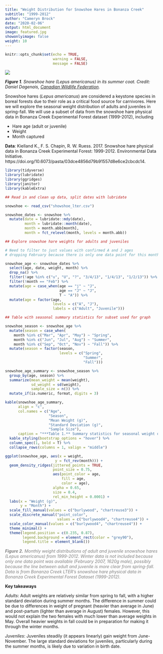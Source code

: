 ```yaml
---
title: "Weight Distribution for Snowshoe Hares in Bonanza Creek"
subtitle: "1999-2012"
author: "Cameryn Brock"
date: "2020-02-06"
output: html_document
image: featured.jpg
showonlyimage: false
weight: 10
---
```


```r
knitr::opts_chunk$set(echo = TRUE,
                      warning = FALSE,
                      message = FALSE)
```

![](featured.jpg)

***Figure 1**. Snowshoe hare (Lepus americanus) in its summer coat. Credit: Daniel Dagenais, [Canadian Wildlife Federation](http://www.hww.ca/en/wildlife/mammals/snowshoe-hare.html).*

Snowshoe hares (*Lepus americanus*) are considered a keystone species in boreal forests due to their role as  a critical food source for carnivores. Here we will explore the seasonal weight distribution of adults and juveniles in spring-fall. We will use a subset of data from the snowshoe hare physical data in Bonanza Creek Experimental Forest dataset (1999-2012), including

- Hare age (adult or juvenile)
- Weight
- Month captured

**Data**: Kielland K., F. S. Chapin, R. W. Ruess. 2017. Snowshoe hare physical data in Bonanza Creek Experimental Forest: 1999-2012. Environmental Data Initiative. https://doi.org/10.6073/pasta/03dce4856d79b91557d8e6ce2cbcdc14.


```r

library(tidyverse) 
library(lubridate)
library(ggridges)
library(janitor)
library(kableExtra)

```

```r

## Read in and clean up data, split dates with lubridate

snowshoe <- read_csv("showshoe_lter.csv") 

snowshoe_dates <- snowshoe %>% 
  mutate(date = lubridate::mdy(date),
         month = lubridate::month(date),
         month = month.abb[month],
         month = fct_relevel(month, levels = month.abb))

```

```r

## Explore snowshoe hare weights for adults and juveniles

# Need to filter to just values with confirmed A and J ages
# dropping February because there is only one data point for this month

snowshoe_age <- snowshoe_dates %>% 
  select(age, date, weight, month) %>% 
  drop_na() %>% 
  filter(!age %in% c("u", "U", "?", "3/4/13", "1/4/13", "1/2/13")) %>% 
  filter(!month == "Feb") %>% 
  mutate(age = case_when(age == "j" ~ "J",
                         age == "J" ~ "J",
                         T ~ "A")) %>% 
  mutate(age = factor(age,
                      levels = c("A", "J"),
                      labels = c("Adult", "Juvenile")))

```

```r

## Table with seasonal summary statistics for subset used for graph

snowshoe_season <- snowshoe_age %>% 
  mutate(season = case_when(
    month %in% c("Mar", "Apr", "May") ~ "Spring",
    month %in% c("Jun", "Jul", "Aug") ~ "Summer",
    month %in% c("Sep", "Oct", "Nov") ~ "Fall")) %>% 
  mutate(season = factor(season,
                         levels = c("Spring",
                                    "Summer",
                                    "Fall")))

snowshoe_age_summary <- snowshoe_season %>% 
  group_by(age, season) %>% 
  summarize(mean_weight = mean(weight),
            sd_weight = sd(weight),
            sample_size = n()) %>% 
  mutate_if(is.numeric, format, digits = 3)

kable(snowshoe_age_summary,
      align = "c",
      col.names = c("Age",
                    "Season",
                    "Mean Weight (g)",
                    "Standard Deviation (g)",
                    "Sample Size"),
      caption = "***Table 1.** Summary statistics for seasonal weight data for juvenile and adult snowshoe hares (Lepus americanus) from 1999-2012. Spring is March, April, and May; Summer is June, July, and August; and Fall is September, October, and November. Winter data is not included because only one data point was available (February 2007, 1620g male), possibly because the line between adult and juvenile is more clear from spring-fall. Data is from Bonanza Creek LTER's snowshoe hare physical data in Bonanza Creek Experimental Forest Dataset (1999-2012).*") %>% 
  kable_styling(bootstrap_options = "hover") %>% 
  column_spec(1, bold = T) %>% 
  collapse_rows(columns = 1, valign = "middle")

```


```r

ggplot(snowshoe_age, aes(x = weight,
                       y = fct_rev(month))) + 
  geom_density_ridges(jittered_points = TRUE,
                      point_size = 0.75,
                      aes(point_color = age,
                          fill = age,
                          color = age),
                      alpha = 0.65,
                      size = 0.4,
                      rel_min_height = 0.0001) +
  labs(x = "Weight (g)",
       y = "Month") +
  scale_fill_manual(values = c("burlywood", "chartreuse3")) +
  scale_discrete_manual("point_color", 
                        values = c("burlywood4", "chartreuse4")) +
  scale_color_manual(values = c("burlywood4", "chartreuse4")) +
  theme_minimal() +
  theme(legend.position = c(0.235, 0.87),
        legend.background = element_rect(color = "grey90"),
        legend.title = element_blank())

```

<span style="color: grey;">
***Figure 2.** Monthly weight distributions of adult and juvenile snowshoe hares (Lepus americanus) from 1999-2012. Winter data is not included because only one data point was available (February 2007, 1620g male), possibly because the line between adult and juvenile is more clear from spring-fall. Data is from Bonanza Creek LTER's snowshoe hare physical data in Bonanza Creek Experimental Forest Dataset (1999-2012).*
</span>

**Key takeaways**

*Adults*: Adult weights are relatively similar from spring to fall, with a higher standard deviation during summer months. The difference in summer could be due to differences in weight of pregnant (heavier than average in June) and post-partum (lighter than average in August) females. However, this would not explain the two females with much lower than average weights in May. Overall heavier weights in fall could be in preparation for making it through the winter months. 

*Juveniles*: Juveniles steadily (it appears linearly) gain weight from June-November. The large standard deviations for juveniles, particularly during the summer months, is likely due to variation in birth date. 
